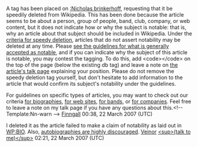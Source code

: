 <article id="10190011" title=User talk:Nickbrink>
	<talkpage id="10190011" title="User talk:Nickbrink">
=={{{header-text|Notability of [[:Nicholas brinkerhoff]]}}}==
A tag has been placed on [[:Nicholas brinkerhoff]], requesting that it be speedily deleted from Wikipedia. This has been done because the article seems to be about a person, group of people, band, club, company, or web content, but it does not indicate how or why the subject is notable: that is, why an article about that subject should be included in Wikipedia. Under the [[WP:CSD#Articles|criteria for speedy deletion]], articles that do not assert notability may be deleted at any time. Please [[Wikipedia:Notability|see the guidelines for what is generally accepted as notable]], and if you can indicate why the subject of this article is notable, you may contest the tagging. To do this, add &lt;code&gt;{{tl|hangon}}&lt;/code&gt; on the top of the page (below the existing db tag) and leave a note on [[Talk:Nicholas brinkerhoff|the article's talk page]] explaining your position. Please do not remove the speedy deletion tag yourself, but don't hesitate to add information to the article that would confirm its subject's notability under the guidelines.

For guidelines on specific types of articles, you may want to check out our criteria [[Wikipedia:Notability (people)|for biographies]], [[WP:WEB|for web sites]], [[WP:BAND|for bands]], or [[WP:CORP|for companies]]. Feel free to leave a note on my talk page if you have any questions about this.&lt;!-- Template:Nn-warn --&gt;  [[User:Finngall|Finngall]] 00:38, 22 March 2007 (UTC)

I deleted it as the article failed to make a claim of notability as laid out in [[WP:BIO]]. Also, [[WP:AUTO|autobiographies are highly discouraged]]. [[User:Veinor|Veinor]] [[User_talk:Veinor|&lt;sup&gt;(talk to me)&lt;/sup&gt;]] 02:21, 22 March 2007 (UTC)
	</talkpage>
</article>